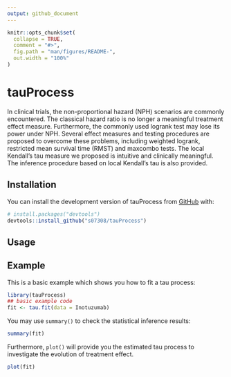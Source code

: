 ```yaml
---
output: github_document
---
```


<!-- README.md is generated from README.Rmd. Please edit that file -->

```r
knitr::opts_chunk$set(
  collapse = TRUE,
  comment = "#>",
  fig.path = "man/figures/README-",
  out.width = "100%"
)
```

# tauProcess

<!-- badges: start -->
<!-- badges: end -->

In clinical trials, the non-proportional hazard (NPH) scenarios are commonly encountered. The classical hazard ratio is no longer a meaningful treatment effect measure. Furthermore, the commonly used logrank test may lose its power under NPH. Several effect measures and testing procedures are proposed to overcome these problems, including weighted logrank, restricted mean survival time (RMST) and maxcombo tests. The local Kendall's tau measure we proposed is intuitive and clinically meaningful. The inference procedure based on local Kendall's tau is also provided. 

## Installation

You can install the development version of tauProcess from [GitHub](https://github.com/) with:

``` r
# install.packages("devtools")
devtools::install_github("s07308/tauProcess")
```

## Usage

## Example

This is a basic example which shows you how to fit a tau process:

```r
library(tauProcess)
## basic example code
fit <- tau.fit(data = Inotuzumab)
```

You may use `summary()` to check the statistical inference results:
```r
summary(fit)
```

Furthermore, `plot()` will provide you the estimated tau process to investigate the evolution of treatment effect. 
```r
plot(fit)
```

